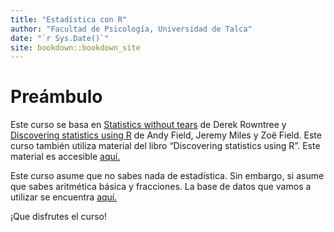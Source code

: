 ```yaml
--- 
title: "Estadística con R"
author: "Facultad de Psicología, Universidad de Talca"
date: "`r Sys.Date()`"
site: bookdown::bookdown_site
---
```


# Preámbulo {-}

Este curso se basa en <a href="https://www.goodreads.com/book/show/578667.Statistics_Without_Tears" target="_blank">Statistics without tears</a> de Derek Rowntree y <a href="https://www.discoveringstatistics.com/books/discovering-statistics-using-r/" target="_blank">Discovering statistics using R</a>  de Andy Field, Jeremy Miles y Zoë Field. Este curso también utiliza material del libro "Discovering statistics using R". Este material es accesible <a href="https://studysites.uk.sagepub.com/dsur/study/articles.htm" target="_blank">aquí.</a>

Este curso asume que no sabes nada de estadística. Sin embargo, si asume que sabes aritmética básica y fracciones. La base de datos que vamos a utilizar se encuentra <a href="https://github.com/doctoradoenpsicologiautal/estadistica/tree/master/data" target="_blank">aquí.</a>

¡Que disfrutes el curso! </a>